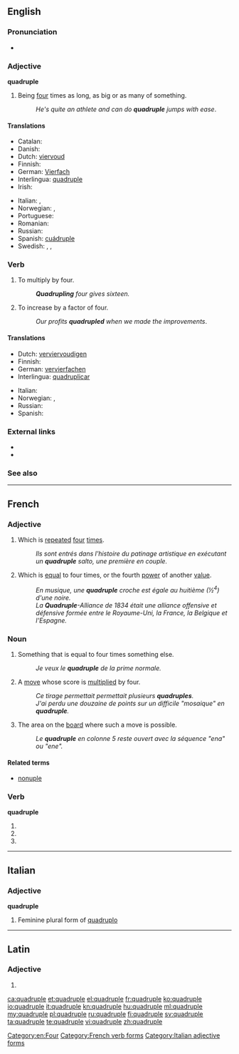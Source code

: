 ==English==
{{wikipedia}}

===Pronunciation===
* {{rhymes|uːpəl}}

===Adjective===
'''quadruple'''

# Being [[four]] times as long, as big or as many of something.
#: ''He's quite an athlete and can do '''quadruple''' jumps with ease''.

====Translations====
{{trans-top|being four times as long, as big or as many of something}}
* Catalan: {{t-|ca|quàdruple}}
* Danish: {{t-|da|firedobbelt}}
* Dutch: [[viervoud]]
* Finnish: {{t-|fi|nelinkertainen}}
* German: [[Vierfach]]
* Interlingua: [[#Interlingua|quadruple]]
* Irish: {{t-|ga|ceathrúil}}
{{trans-mid}}
* Italian: {{t-|it|quadruplice}}, {{t+|it|quadruplo}}
* Norwegian: {{t-|no|firedobbelt}}, {{t-|no|kvadruppelt}}
* Portuguese: {{t+|pt|quádruplo}}
* Romanian: {{t-|ro|cvadruplu}}
* Russian: {{t+|ru|четверной|tr=četvernój}}
* Spanish: [[cuádruple]]
* Swedish: {{t-|sv|fyrdubbel}}, {{t+|sv|fyrfaldig}}, {{t+|sv|kvadrupel}}
{{trans-bottom}}

===Verb===
{{en-verb|quadruples|quadrupling|quadrupled|quadrupled}}

# {{context|transitive|lang=en}} To multiply by four.
#: '''''Quadrupling''' four gives sixteen.''
# {{context|intransitive|lang=en}} To increase by a factor of four.
#: ''Our profits '''quadrupled''' when we made the improvements''.

====Translations====
{{trans-top|to multiply by four}}
* Dutch: [[verviervoudigen]]
* Finnish: {{t-|fi|nelinkertaistaa}}
* German: [[vervierfachen]]
* Interlingua: [[quadruplicar]]
{{trans-mid}}
* Italian: {{t-|it|quadruplicare}}
* Norwegian: {{t-|no|firedoble}}, {{t-|no|kvadruple}}
* Russian: {{t+|ru|учетверять}}
* Spanish: {{t+|es|cuadruplicar}}
{{trans-bottom}}

===External links===
* {{R:Webster 1913}}
* {{R:Century 1911}}

===See also===
{{coefficient}}

[[Category:en:Four]]

----

==French==

===Adjective===
{{fr-adj|mf}}

# Which is [[repeat]]ed [[four]] [[times]].
#: ''Ils sont entrés dans l'histoire du patinage artistique en exécutant un '''quadruple''' salto, une première en couple.''
# {{context|chiefly|music|lang=fr}} Which is [[equal]] to four times, or the fourth [[power]] of another [[value]].
#: ''En musique, une '''quadruple''' croche est égale au huitième (½<sup>4</sup>) d'une noire.''
#: ''La '''Quadruple'''-Alliance de 1834 était une alliance offensive et défensive formée entre le Royaume-Uni, la France, la Belgique et l'Espagne.''

===Noun===
{{fr-noun|m}}

# Something that is equal to four times something else.
#: ''Je veux le '''quadruple''' de la prime normale.''
# {{context|Scrabble|lang=fr}} A [[move]] whose score is [[multiply|multiplied]] by four.
#: ''Ce tirage permettait permettait plusieurs '''quadruples'''.''
#: ''J'ai perdu une douzaine de points sur un difficile "mosaique" en '''quadruple'''.''
# {{context|Scrabble|lang=fr}} The area on the [[board]] where such a move is possible.
#: ''Le '''quadruple''' en colonne 5 reste ouvert avec la séquence "ena" ou "ene".''

====Related terms====
* [[nonuple]]

===Verb===
'''quadruple'''

# {{form of|First- and third-person singular indicative present|quadrupler|lang=fr}}
# {{form of|First- and third-person singular subjunctive present|quadrupler|lang=fr}}
# {{form of|Ordinary second-person singular imperative present|quadrupler|lang=fr}}
[[Category:French verb forms]]
----
==Italian==

===Adjective===
'''quadruple''' {{g|f}}

# Feminine plural form of [[quadruplo]]

[[Category:Italian adjective forms]]

----

==Latin==

===Adjective===
{{la-adj-form|quadruple}}

# {{inflection of|quadruplus|quadruplus|voc|m|s|lang=la}}

[[ca:quadruple]]
[[et:quadruple]]
[[el:quadruple]]
[[fr:quadruple]]
[[ko:quadruple]]
[[io:quadruple]]
[[it:quadruple]]
[[kn:quadruple]]
[[hu:quadruple]]
[[ml:quadruple]]
[[my:quadruple]]
[[pl:quadruple]]
[[ru:quadruple]]
[[fi:quadruple]]
[[sv:quadruple]]
[[ta:quadruple]]
[[te:quadruple]]
[[vi:quadruple]]
[[zh:quadruple]]